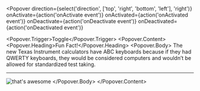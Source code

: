 

<Meta title='Components/Popover' component={Popover} />

<DocsTitle title='Popovers' experimental />

<Popover
  direction={select('direction', ['top', 'right', 'bottom', 'left'], 'right')}
  onActivate={action('onActivate event')}
  onActivated={action('onActivated event')}
  onDeactivate={action('onDeactivate event')}
  onDeactivated={action('onDeactivated event')}
>
  <Popover.Trigger>Toggle</Popover.Trigger>
  <Popover.Content>
    <Popover.Heading>Fun Fact!</Popover.Heading>
    <Popover.Body>
      <span>
        The new Texas Instrument calculators have ABC keyboards because if they had QWERTY
        keyboards, they would be considered computers and wouldn’t be allowed for
        standardized test taking.
      </span>
      <hr />
      <img
        src='https://media.giphy.com/media/KVUhxQAqrAV3i/giphy.gif'
        className='img-fluid mw-100'
        alt="that's awesome"
      />
    </Popover.Body>
  </Popover.Content>
</Popover>
